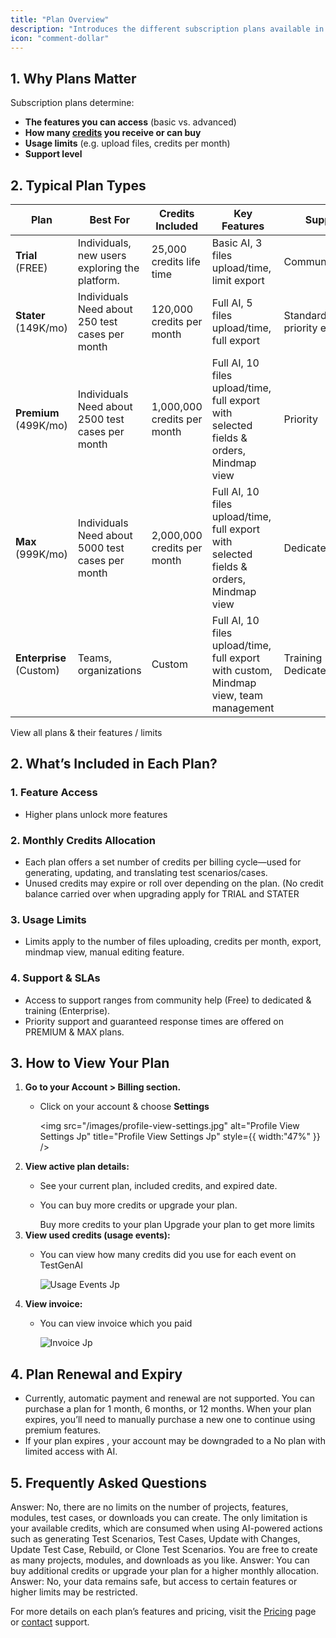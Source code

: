 ```yaml
---
title: "Plan Overview"
description: "Introduces the different subscription plans available in the system. Each plan is designed to serve various project sizes, usage levels, and feature requirements. This overview will help you choose the plan that best fits your needs and understand what each plan offers."
icon: "comment-dollar"
---
```


## 1. Why Plans Matter

Subscription plans determine:

- **The features you can access** (basic vs. advanced)
- **How many **[**<Tooltip tip="">credits</Tooltip>**](/plan-and-credits/how-credits-work)** you receive or can buy**
- **Usage limits** (e.g. upload files, credits per month)
- **Support level**

## 2. Typical Plan Types

| Plan                         | Best For                                              | Credits Included            | Key Features                                                                                                                                      | Support                  |
| ---------------------------- | ----------------------------------------------------- | -------------------------- | ------------------------------------------------------------------------------------------------------------------------------------------------- | ------------------------ |
| **Trial**<br />(FREE)        | Individuals, new users exploring the platform.        | 25,000 credits life time    | Basic AI, 3 files upload/time, limit export                                                                                                          | Community/email          |
| **Stater**<br />(149K/mo)    | Individuals<br />Need about 250 test cases per month  | 120,000 credits per month   | Full AI, 5 files upload/time, <Tooltip tip="Full export format: xlsx, csv, json. But not include selected fields & orders">full export</Tooltip> | Standard/ priority email |
| **Premium**<br />(499K/mo)   | Individuals<br />Need about 2500 test cases per month | 1,000,000 credits per month | Full AI, 10 files upload/time, full export with selected fields & orders, Mindmap view                                                                          | Priority                 |
| **Max**<br />(999K/mo)       | Individuals<br />Need about 5000 test cases per month | 2,000,000 credits per month | Full AI, 10 files upload/time, full export with selected fields & orders, Mindmap view                                                                          | Dedicated                |
| **Enterprise**<br />(Custom) | Teams, organizations                                  | Custom                     | Full AI, 10 files upload/time, full export with custom, Mindmap view,  team management                                                                           | Training \+ Dedicated    |

<Card title="Pricing & Plan details" icon="money-check-dollar" href="https://testgenai.com/pricing">
  View all plans & their features / limits
</Card>

## 2. What’s Included in Each Plan?

### 1. **Feature Access**

- Higher plans unlock more features

### 2. **Monthly Credits Allocation**

- Each plan offers a set number of credits per billing cycle—used for generating, updating, and translating test scenarios/cases.
- Unused credits may expire or roll over depending on the plan. (No credit balance carried over when upgrading apply for TRIAL and STATER

### 3. **Usage Limits**

- Limits apply to the number of files uploading, credits per month, export, mindmap view, manual editing feature.


### 4. **Support & SLAs**

- Access to support ranges from community help (Free) to dedicated & training (Enterprise).
- Priority support and guaranteed response times are offered on PREMIUM & MAX plans.

## 3. How to View Your Plan

1. **Go to your Account \> Billing section.**
   - Click on your account & choose **Settings**

     <img
       src="/images/profile-view-settings.jpg"
       alt="Profile View Settings Jp"
       title="Profile View Settings Jp"
       style={{ width:"47%" }}
     />
2. **View active plan details:**
   - See your current plan, included credits, and expired date.
   - You can buy more credits or upgrade your plan.

     <CardGroup cols={2}>
       <Card title="Buy more credits" icon="basket-shopping" href="/plan-and-credits/buying-more-credits">
         Buy more credits to your plan
       </Card>
       <Card title="Upgrade & Downgrade" icon="square-caret-up" href="/plan-and-credits/upgrade-downgrade">
         Upgrade your plan to get more limits
       </Card>
     </CardGroup>
3. **View used credits (usage events):**
   - You can view how many credits did you use for each event on TestGenAI

     ![Usage Events Jp](/images/usage-events.jpg)
4. **View invoice:**
   - You can view invoice which you paid

     ![Invoice Jp](/images/invoice.jpg)

## 4. Plan Renewal and Expiry

- Currently, automatic payment and renewal are not supported. You can purchase a plan for 1 month, 6 months, or 12 months. When your plan expires, you’ll need to manually purchase a new one to continue using premium features.
- If your plan expires , your account may be downgraded to a No plan with limited access with AI.

## 5. Frequently Asked Questions

<AccordionGroup>
  <Accordion title="Besides the credits limit, are there any restrictions on the number of projects, features, modules, test cases, or downloads I can create?">
    Answer: No, there are no limits on the number of projects, features, modules, test cases, or downloads you can create. The only limitation is your available credits, which are consumed when using AI-powered actions such as generating Test Scenarios, Test Cases, Update with Changes, Update Test Case, Rebuild, or Clone Test Scenarios. You are free to create as many projects, modules, and downloads as you like.
  </Accordion>
  <Accordion title="What happens when I run out of credits?">
    Answer: You can buy additional credits or upgrade your plan for a higher monthly allocation.
  </Accordion>
  <Accordion title="Will I lose my data if I downgrade?">
    Answer: No, your data remains safe, but access to certain features or higher limits may be restricted.
  </Accordion>
</AccordionGroup>

For more details on each plan’s features and pricing, visit the [Pricing](https://testgenai.com/pricing) page or [contact](https://testgenai.com/contact) support.